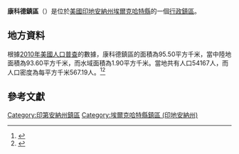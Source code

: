 {{noteTA
|G1=USState
|G2=地名
|G3=Unit
}}
{{Infobox settlement
|official_name            = 康科德鎮區
|native_name = Concord Township
|settlement_type          = [[行政鎮區|行政鎮區]]
|image_skyline            = 
|imagesize                = 
|image_map                = Map highlighting Concord Township, Elkhart County, Indiana.svg
|mapsize                  = 250px
|pushpin_map  =USA Indiana
|pushpin_label = 康科德鎮區
|pushpin_label_position   = top
|pushpin_map_caption      = 康科德鎮區在印地安納州的位置
|subdivision_type         = [[世界政區索引|國家]]
|subdivision_type1        = [[美国州份|州份]]
|subdivision_type2        = [[印地安納州行政区划|縣]]
|subdivision_name         = [[美国|美国]]
|subdivision_name1        = [[印地安納州|印地安納州]]
|subdivision_name2        = [[埃爾克哈特縣_(印地安納州)|埃爾克哈特縣]]
|elevation_ft             = 764
|elevation_m              = 233
|timezone                 = [[北美东部時區|北美东部時區]]
|area_total_km2           = 95.50
|area_land_km2            = 93.60
|area_water_km2           = 1.90
|area_total_sq_mi         = 
|area_land_sq_mi          = 
|area_water_sq_mi         = 
|population_as_of         = [[2010年美國人口普查|2010]]
|population_footnotes     = 
|population_total         = 54167
|population_density_km2   = auto
|population_density_sq_mi = auto
|utc_offset               = -5
|coordinates              = {{coord|41|39|10|N|85|56|38|W|type:city_region:US-AL_source:GNS-enwiki|display=inline,title}}
| coor_pinpoint           = 
| coordinates_footnotes   = 
|timezone_DST             = EDT
|utc_offset_DST           = -4
|postal_code_type         = [[美國郵區編號|郵區編號]]
|postal_code              = 
|area_code                = {{link-en|电话区号574|Area code 574|574}}
|blank_name = [[地名信息系统|GNIS ID]]
|blank_info = 453245
}}
'''康科德鎮區'''（{{lang-en|Concord Township}}）是位於[[美國|美國]][[印地安納州|印地安納州]][[埃爾克哈特縣_(印地安納州)|埃爾克哈特縣]]的一個[[行政鎮區|行政鎮區]]。

== 地方資料 ==
根據[[2010年美國人口普查|2010年美國人口普查]]的數據，康科德鎮區的面積為95.50平方千米，當中陸地面積為93.60平方千米，而水域面積為1.90平方千米。當地共有人口54167人，而人口密度為每平方千米567.19人。<ref name="GR8">{{cite web|url=http://factfinder2.census.gov|publisher=[[美国人口调查局|美国人口调查局]]|accessdate=2011-05-14|title=American FactFinder|archive-date=2013-09-11|archive-url=https://web.archive.org/web/20130911234518/http://factfinder2.census.gov/|dead-url=no}}</ref><ref>{{cite web|url=https://www.citypopulation.de/en/usa/illinois/admin/|title=USA: Illinois (Counties and Townships) - City Population|accessdate=2020-07-13|archive-date=2020-04-22|archive-url=https://web.archive.org/web/20200422090607/https://www.citypopulation.de/en/usa/illinois/admin/|dead-url=no}}</ref>

== 參考文獻 ==
{{reflist}}

{{埃爾克哈特縣 (印地安納州)}}

{{DEFAULTSORT:Concord Township}}
[[Category:印第安納州鎮區|Category:印第安納州鎮區]]
[[Category:埃爾克哈特縣鎮區_(印地安納州)|Category:埃爾克哈特縣鎮區 (印地安納州)]]

{{Indiana-geo-stub}}